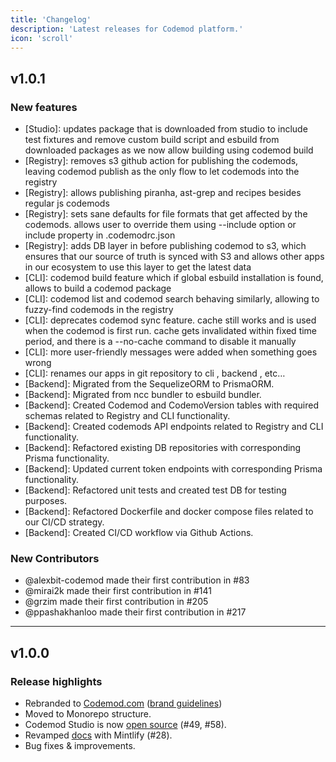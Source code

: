 ```yaml
---
title: 'Changelog'
description: 'Latest releases for Codemod platform.'
icon: 'scroll'
---
```



## v1.0.1

### New features

- [Studio]: updates package that is downloaded from studio to include test fixtures and remove custom build script and esbuild from downloaded packages as we now allow building using codemod build
- [Registry]: removes s3 github action for publishing the codemods, leaving codemod publish as the only flow to let codemods into the registry
- [Registry]: allows publishing piranha, ast-grep and recipes besides regular js codemods
- [Registry]: sets sane defaults for file formats that get affected by the codemods. allows user to override them using --include option or include property in .codemodrc.json
- [Registry]: adds DB layer in before publishing codemod to s3, which ensures that our source of truth is synced with S3 and allows other apps in our ecosystem to use this layer to get the latest data
- [CLI]: codemod build feature which if global esbuild installation is found, allows to build a codemod package
- [CLI]: codemod list and codemod search behaving similarly, allowing to fuzzy-find codemods in the registry
- [CLI]: deprecates codemod sync feature. cache still works and is used when the codemod is first run. cache gets invalidated within fixed time period, and there is a --no-cache command to disable it manually
- [CLI]: more user-friendly messages were added when something goes wrong
- [CLI]: renames our apps in git repository to cli , backend , etc…
- [Backend]: Migrated from the SequelizeORM to PrismaORM.
- [Backend]: Migrated from ncc bundler to esbuild bundler.
- [Backend]: Created Codemod and CodemoVersion tables with required schemas related to Registry and CLI functionality.
- [Backend]: Created codemods API endpoints related to Registry and CLI functionality.
- [Backend]: Refactored existing DB repositories with corresponding Prisma functionality.
- [Backend]: Updated current token endpoints with corresponding Prisma functionality.
- [Backend]: Refactored unit tests and created test DB for testing purposes.
- [Backend]: Refactored Dockerfile and docker compose files related to our CI/CD strategy.
- [Backend]: Created CI/CD workflow via Github Actions.

### New Contributors

- @alexbit-codemod made their first contribution in #83
- @mirai2k made their first contribution in #141
- @grzim made their first contribution in #205
- @ppashakhanloo made their first contribution in #217

---

## v1.0.0

### Release highlights

- Rebranded to [Codemod.com](https://codemod.com) ([brand guidelines](https://brand.codemod.com))
- Moved to Monorepo structure.
- Codemod Studio is now [open source](https://github.com/codemod-com/codemod/tree/main/apps/studio) (#49, #58). 
- Revamped [docs](https://github.com/codemod-com/codemod/tree/main/apps/docs) with Mintlify (#28).
- Bug fixes & improvements.
